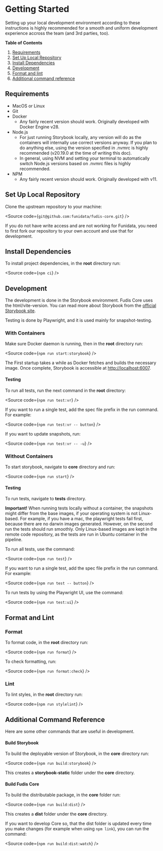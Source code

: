 
<Meta title="Documentation/Development/Getting Started" />

# Getting Started

Setting up your local development environment according to these instructions is highly recommended for a smooth and uniform development experience accross the team (and 3rd parties, too).

**Table of Contents**

1. [Requirements](#requirements)
2. [Set Up Local Repository](#set-up-local-repository)
3. [Install Dependencies](#install-dependencies)
4. [Development](#development)
5. [Format and lint](#format-and-lint)
6. [Additional command reference](#additional-command-reference)

## Requirements

- MacOS or Linux
- Git
- Docker
  - Any fairly recent version should work. Originally developed with Docker Engine v28.
- Node.js
  - For just running Storybook locally, any version will do as the containers will internally use correct versions anyway. If you plan to do anything else, using the version specified in .nvmrc is highly recommended (v20.19.0 at the time of writing this doc).
  - In general, using NVM and setting your terminal to automatically switch Node.js versions based on .nvmrc files is highly recommended.
- NPM
  - Any fairly recent version should work. Originally developed with v11.

## Set Up Local Repository

Clone the upstream repository to your machine:

<Source code={`git@github.com:funidata/fudis-core.git`} />

If you do not have write access and are not working for Funidata, you need to first fork our repository to your own account and use that for development.

## Install Dependencies

To install project dependencies, in the **root** directory run:

<Source code={`npm ci`} />

## Development

The development is done in the Storybook environment. Fudis Core uses the html/vite-version. You can read more about Storybook from the [official Storybook site](https://storybook.js.org/).

Testing is done by Playwright, and it is used mainly for snapshot-testing.

### With Containers

Make sure Docker daemon is running, then in the **root** directory run:

<Source code={`npm run start:storybook`} />

The First startup takes a while as Docker fetches and builds the necessary image. Once complete, Storybook is accessible at [http://localhost:6007](http://localhost:6007).

#### Testing

To run all tests, run the next command in the **root** directory:

<Source code={`npm run test:vr`} />

If you want to run a single test, add the spec file prefix in the run command. For example:

<Source code={`npm run test:vr -- button`} />

If you want to update snapshots, run:

<Source code={`npm run test:vr -- -u`} />

### Without Containers

To start storybook, navigate to **core** directory and run:

<Source code={`npm run start`} />

#### Testing

To run tests, navigate to **tests** directory.

**Important!** When running tests locally without a container, the snapshots might differ from the base images, if your operating system is not Linux-based. For example, if you have a mac, the playwright tests fail first, because there are no darwin images generated. However, on the second run the tests should run smoothly. Only Linux-based images are kept in the remote code repository, as the tests are run in Ubuntu container in the pipeline.

To run all tests, use the command:

<Source code={`npm run test`} />

If you want to run a single test, add the spec file prefix in the run command. For example:

<Source code={`npm run test -- button`} />

To run tests by using the Playwright UI, use the command:

<Source code={`npm run test:ui`} />

## Format and Lint

### Format

To format code, in the **root** directory run:

<Source code={`npm run format`} />

To check formatting, run:

<Source code={`npm run format:check`} />

### Lint

To lint styles, in the **root** directory run:

<Source code={`npm run stylelint`} />

## Additional Command Reference

Here are some other commands that are useful in development.

#### Build Storybook

To build the deployable version of Storybook, in the **core** directory run:

<Source code={`npm run build:storybook`} />

This creates a **storybook-static** folder under the **core** directory.

#### Build Fudis Core

To build the distributable package, in the **core** folder run:

<Source code={`npm run build:dist`} />

This creates a **dist** folder under the **core** directory.

If you want to develop Core so, that the dist folder is updated every time you make changes (for example when using `npm link`), you can run the command:

<Source code={`npm run build:dist:watch`} />
